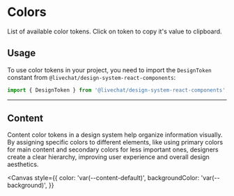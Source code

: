 
<Meta title="Foundations/Color" />

# Colors

List of available color tokens. Click on token to copy it's value to clipboard.

## Usage

To use color tokens in your project, you need to import the `DesignToken` constant from `@livechat/design-system-react-components`:

```jsx
import { DesignToken } from '@livechat/design-system-react-components';
```

<hr />

## Content

Content color tokens in a design system help organize information visually. By assigning specific colors to different elements, like using primary colors for main content and secondary colors for less important ones, designers create a clear hierarchy, improving user experience and overall design aesthetics.

<Canvas
  style={{
    color: 'var(--content-default)',
    backgroundColor: 'var(--background)',
  }}
>
  <ColorTokensPallete />
</Canvas>
